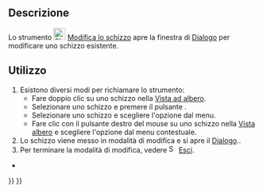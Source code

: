 <languages/>

{{Docnav/it
|[[Sketcher_NewSketch/it|Crea schizzo]]
|[[Sketcher_Dialog/it|Dialogo]]
|[[Sketcher_Workbench/it|Sketcher]]
|IconL=Sketcher_NewSketch.svg‎‎
|IconR=
|IconC=Workbench_Sketcher.svg
}}

{{GuiCommand/it
|Name=Sketcher EditSketch
|Name/it=Modifica schizzo
|MenuLocation=Schizzo → Modifica lo schizzo
|Workbenches=[[Sketcher_Workbench/it|Sketcher]], [[PartDesign_Workbench/it|PartDesign]]
|SeeAlso=[[Sketcher_LeaveSketch/it|Esci dallo schizzo]]
}}

<span id="Description"></span>
==Descrizione==

Lo strumento [[Image:Sketcher_EditSketch.svg|24px]] [[Sketcher_EditSketch/it|Modifica lo schizzo]] apre la finestra di [[Sketcher_Dialog/it|Dialogo]] per modificare uno schizzo esistente.

<span id="Usage"></span>
==Utilizzo==

# Esistono diversi modi per richiamare lo strumento:
#* Fare doppio clic su uno schizzo nella [[Tree_view/it|Vista ad albero]].
#* Selezionare uno schizzo e premere il pulsante {{Button|[[Image:Sketcher_EditSketch.svg|16px]] [[Sketcher_EditSketch/it|Modifica lo schizzo]]}}.
#* Selezionare uno schizzo e scegliere l'opzione {{MenuCommand|Schizzo → [[Image:Sketcher_EditSketch.svg|16px]] Modifica lo schizzo}} dal menu.
#* Fare clic con il pulsante destro del mouse su uno schizzo nella [[Tree_view/it|Vista albero]] e scegliere l'opzione {{MenuCommand|Modifica lo schizzo}} dal menu contestuale.
# Lo schizzo viene messo in modalità di modifica e si apre il [[Sketcher_Dialog/it|Dialogo]]..
# Per terminare la modalità di modifica, vedere [[Image:Sketcher_LeaveSketch.svg|16px]] [[Sketcher_LeaveSketch/it|Esci]].







*


{{Docnav/it
|[[Sketcher_NewSketch/it|Crea schizzo]]
|[[Sketcher_Dialog/it|Dialogo]]
|[[Sketcher_Workbench/it|Sketcher]]
|IconL=Sketcher_NewSketch.svg‎‎
|IconR=
|IconC=Workbench_Sketcher.svg
}}

{{Sketcher_Tools_navi{{#translation:}}}}
{{Userdocnavi{{#translation:}}}}
